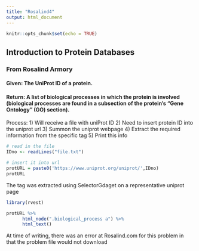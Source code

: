 ---
title: "Rosalind4"
output: html_document
---

```{r setup, include=FALSE}
knitr::opts_chunk$set(echo = TRUE)
```

## Introduction to Protein Databases
### From Rosalind Armory

#### Given: The UniProt ID of a protein.
#### Return: A list of biological processes in which the protein is involved (biological processes are found in a subsection of the protein's "Gene Ontology" (GO) section).


Process:
1) Will receive a file with uniProt ID
2) Need to insert protein ID into the uniprot url
3) Summon the uniprot webpage
4) Extract the required information from the specific tag
5) Print this info

```{r}
# read in the file
IDno <- readLines("file.txt")

# insert it into url
protURL = paste0('https://www.uniprot.org/uniprot/',IDno)
protURL
```

The tag was extracted using SelectorGdaget on a representative uniprot page

```{r}
library(rvest)    

protURL %>%
      html_node(".biological_process a") %>%
      html_text()
```

At time of writing, there was an error at Rosalind.com for this problem in that the problem file would not download
